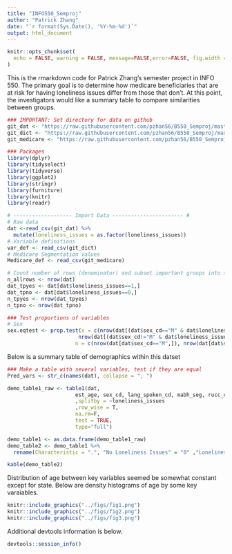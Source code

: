 ---
title: "INFO550_Semproj"
author: "Patrick Zhang"
date: "`r format(Sys.Date(), '%Y-%m-%d')`"
output: html_document
---


```{r, setup, include=FALSE}
knitr::opts_chunk$set(
  echo = FALSE, warning = FALSE, message=FALSE,error=FALSE, fig.width = 6, fig.height = 6
)
```

This is the rmarkdown code for Patrick Zhang's semester project in INFO 550.  The primary goal is to determine how medicare beneficiaries that are at risk for having loneliness issues differ from those that don't.  At this point, the investigators would like a summary table to compare similarities between groups.

```{r}
### IMPORTANT: Set directory for data on github
git_dat <- "https://raw.githubusercontent.com/pzhan56/B550_Semproj/master/raw_data/INFO550_Semproj_dat.csv"
git_dict <- "https://raw.githubusercontent.com/pzhan56/B550_Semproj/master/raw_data/Data_Dictionary.csv"
git_medicare <- "https://raw.githubusercontent.com/pzhan56/B550_Semproj/master/raw_data/Medicare_segmentation_values.csv"

### Packages
library(dplyr)
library(tidyselect)
library(tidyverse)
library(ggplot2)
library(stringr)
library(furniture)
library(knitr)
library(readr)

# ------------------- Import Data ----------------------- #
# Raw data
dat <-read_csv(git_dat) %>%
  mutate(loneliness_issues = as.factor(loneliness_issues))
# Variable definitions
var_def <- read_csv(git_dict)
# Medicare Segmentation values
Medicare_def <- read_csv(git_medicare)

```

```{r}
# Count number of rows (denominator) and subset important groups into separate dataframes
n_allrows <- nrow(dat)
dat_tpyes <- dat[dat$loneliness_issues==1,]
dat_tpno <- dat[dat$loneliness_issues==0,]
n_tpyes <- nrow(dat_tpyes)
n_tpno <- nrow(dat_tpno)

### Test proportions of variables
# Sex
sex.eqtest <- prop.test(x = c(nrow(dat[(dat$sex_cd=="M" & dat$loneliness_issues==1),]),
                       nrow(dat[(dat$sex_cd!="M" & dat$loneliness_issues==1),])),
                      n = c(nrow(dat[dat$sex_cd=="M",]), nrow(dat[dat$sex_cd!="M",])))
```

Below is a summary table of demographics within this datset

```{r}
### Make a table with several variables, test if they are equal
Pred_vars <- str_c(names(dat), collapse = ", ")

demo_table1_raw <- table1(dat,
                      est_age, sex_cd, lang_spoken_cd, mabh_seg, rucc_category, state_cd
                      ,splitby = ~loneliness_issues
                      ,row_wise = T,
                      na.rm=F,
                      test = TRUE,
                      type="full")

demo_table1 <- as.data.frame(demo_table1_raw)
demo_table2 <- demo_table1 %>%
  rename(Characteristic = ".", "No Loneliness Issues" = "0" ,"Loneliness Issues" = "1" )

kable(demo_table2)

```

Distribution of age between key variables seemed be somewhat constant except for state.  Below are density histograms of age by some key varaiables.

```{r, figure-2}
knitr::include_graphics("../figs/fig1.png")
knitr::include_graphics("../figs/fig2.png")
knitr::include_graphics("../figs/fig3.png")
```


Additional devtools information is below.

```{r}
devtools::session_info()
```
